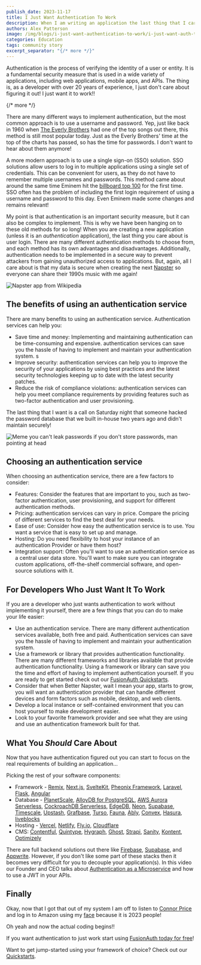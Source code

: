 ```yaml
---
publish_date: 2023-11-17
title: I Just Want Authentication To Work
description: When I am writing an application the last thing that I care about is setting up authentication, I just want it to work!
authors: Alex Patterson
image: /img/blogs/i-just-want-authentication-to-work/i-just-want-auth-to-work.png
categories: Education
tags: community story
excerpt_separator: "{/* more */}"
---
```


Authentication is the process of verifying the identity of a user or entity. It is a fundamental security measure that is used in a wide variety of applications, including web applications, mobile apps, and APIs. The thing is, as a developer with over 20 years of experience, I just don't care about figuring it out! I just want it to work!!

{/* more */}

There are many different ways to implement authentication, but the most common approach is to use a username and password. Yep, just like back in 1960 when [The Everly Brothers](https://youtu.be/KtY3L5tDN_E?si=BATB3BzJJFpWsHmB) had one of the top songs out there, this method is still most popular today. Just as the Everly Brothers' time at the top of the charts has passed, so has the time for passwords. I don't want to hear about them anymore!

A more modern approach is to use a single sign-on (SSO) solution. SSO solutions allow users to log in to multiple applications using a single set of credentials. This can be convenient for users, as they do not have to remember multiple usernames and passwords. This method came about around the same time Eminem hit the [billboard top 100](https://youtu.be/6mPCy9LMxTI?si=5A2I-N1neb_8rGOl) for the first time. SSO often has the problem of including the first login requirement of using a username and password to this day. Even Eminem made some changes and remains relevant!

My point is that authentication is an important security measure, but it can also be complex to implement. This is why we have been hanging on to these old methods for so long! When you are creating a new application (unless it is an *authentication* application), the last thing you care about is user login. There are many different authentication methods to choose from, and each method has its own advantages and disadvantages. Additionally, authentication needs to be implemented in a secure way to prevent attackers from gaining unauthorized access to applications. 
But, again, all I care about is that my data is secure when creating the next [Napster](https://youtu.be/CKrdsGdLVQ8?si=bTp4DHKS4tlpQzfW) so everyone can share their 1990s music with me again!

![Napster app from Wikipedia](/img/blogs/i-just-want-authentication-to-work/napster.png)

## The benefits of using an authentication service

There are many benefits to using an authentication service. Authentication services can help you:  

* Save time and money: Implementing and maintaining authentication can be time-consuming and expensive. authentication services can save you the hassle of having to implement and maintain your authentication system. s
* Improve security: authentication services can help you to improve the security of your applications by using best practices and the latest security technologies keeping up to date with the latest security patches.
* Reduce the risk of compliance violations: authentication services can help you meet compliance requirements by providing features such as two-factor authentication and user provisioning.

The last thing that I want is a call on Saturday night that someone hacked the password database that we built in-house two years ago and didn't maintain securely!  

![Meme you can't leak passwords if you don't store passwords, man pointing at head](/img/blogs/i-just-want-authentication-to-work/meme-leak.png)

## Choosing an authentication service

When choosing an authentication service, there are a few factors to consider:

* Features: Consider the features that are important to you, such as two-factor authentication, user provisioning, and support for different authentication methods.
* Pricing: authentication services can vary in price. Compare the pricing of different services to find the best deal for your needs.
* Ease of use: Consider how easy the authentication service is to use. You want a service that is easy to set up and manage.
* Hosting: Do you need flexibility to host your instance of an authentication Provider or have them host?
* Integration support: Often you'll want to use an authentication service as a central user data store. You'll want to make sure you can integrate custom applications, off-the-shelf commercial software, and open-source solutions with it.  

## For Developers Who Just Want It To Work

If you are a developer who just wants authentication to work without implementing it yourself, there are a few things that you can do to make your life easier:

* Use an authentication service. There are many different authentication services available, both free and paid. Authentication services can save you the hassle of having to implement and maintain your authentication system.
* Use a framework or library that provides authentication functionality. There are many different frameworks and libraries available that provide authentication functionality. Using a framework or library can save you the time and effort of having to implement authentication yourself. If you are ready to get started check out our [FusionAuth Quickstarts](/docs/quickstarts/).
* Consider that when Better Napster, wait I mean your app, starts to grow, you will want an authentication provider that can handle different devices and form factors such as mobile, desktop, and web clients.
* Develop a local instance or self-contained environment that you can host yourself to make development easier.  
* Look to your favorite framework provider and see what they are using and use an authentication framework built for that.



## What You _Should_ Care About

Now that you have authentication figured out you can start to focus on the real requirements of building an application...

Picking the rest of your software components:  

- Framework - [Remix](https://remix.run/), [Next.js](https://nextjs.org/), [SvelteKit](https://kit.svelte.dev/), [Pheonix Framework](https://www.phoenixframework.org/), [Laravel](https://laravel.com/), [Flask](https://flask.palletsprojects.com/en/3.0.x/), [Angular](https://angular.io/)
- Database - [PlanetScale](https://planetscale.com/), [AlloyDB for PostgreSQL](https://cloud.google.com/alloydb), [AWS Aurora Serverless](https://aws.amazon.com/rds/aurora/serverless/), [CockroachDB Serverless](https://www.cockroachlabs.com/blog/announcing-cockroachdb-serverless/), [EdgeDB](https://www.edgedb.com/), [Neon](https://neon.tech/), [Supabase](https://supabase.com/), [Timescale](https://www.timescale.com/), [Upstash](https://upstash.com/), [Grafbase](https://grafbase.com/), [Turso](https://turso.tech/), [Fauna](https://fauna.com/), [Ably](https://ably.com), [Convex](https://www.convex.dev/), [Hasura](https://hasura.io/), [liveblocks](https://liveblocks.io/)
- Hosting - [Vercel](https://vercel.com/), [Netlify](https://www.netlify.com/), [Fly.io](https://fly.io/), [Cloudflare](https://www.cloudflare.com/)
- CMS: [Contentful](https://www.contentful.com/), [Quintype](https://www.quintype.com/), [Hygraph](https://hygraph.com/), [Ghost](https://ghost.org/publishers/), [Strapi](https://strapi.io/), [Sanity](https://www.sanity.io/), [Kontent](https://kontent.ai/), [Optimizely](https://www.optimizely.com/products/orchestrate/content-management/)

There are full backend solutions out there like [Firebase](https://firebase.google.com/), [Supabase](https://supabase.com/), and [Appwrite](https://www.appwrite.io). However, if you don't like some part of these stacks then it becomes very difficult for you to decouple your application(s). In this video our Founder and CEO talks about [Authentication as a Microservice](https://youtu.be/SLc3cTlypwM?si=qFzJaeA9NTeXGSfz&t=834) and how to use a JWT in your APIs.  

## Finally

Okay, now that I got that out of my system I am off to listen to [Connor Price](https://youtu.be/UekfKh59KOw?si=xTM0powkicUHG2Yo) and log in to Amazon using my [face](https://www.aboutamazon.com/news/retail/amazon-passwordless-sign-in-passkey) because it is 2023 people!

Oh yeah and now the actual coding begins!!

If you want authentication to just work start using [FusionAuth today for free](/pricing)!

Want to get jump-started using your framework of choice? Check out our [Quickstarts](/docs/quickstarts/).  
